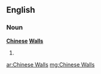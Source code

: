 ==English==
===Noun===
'''[[Chinese]] [[Walls]]'''
#{{plural of|Chinese Wall}}

[[ar:Chinese Walls]]
[[mg:Chinese Walls]]